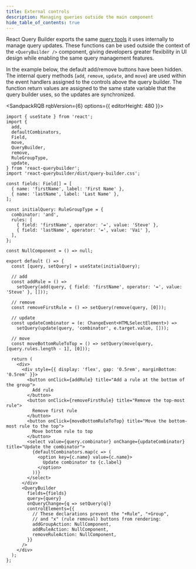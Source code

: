 ```yaml
---
title: External controls
description: Managing queries outside the main component
hide_table_of_contents: true
---
```



React Query Builder exports the same [query tools](../utils/misc#query-tools) it uses internally to manage query updates. These functions can be used outside the context of the `<QueryBuilder />` component, giving developers greater flexibility in UI design while enabling the same query management features.

In the example below, the default add/remove buttons have been hidden. The internal query methods (`add`, `remove`, `update`, and `move`) are used within the event handlers assigned to the controls above the query builder. The function return values are assigned to the same state variable that the query builder uses, so the updates are synchronized.

<SandpackRQB rqbVersion={6} options={{ editorHeight: 480 }}>

```tsx
import { useState } from 'react';
import {
  add,
  defaultCombinators,
  Field,
  move,
  QueryBuilder,
  remove,
  RuleGroupType,
  update,
} from 'react-querybuilder';
import 'react-querybuilder/dist/query-builder.css';

const fields: Field[] = [
  { name: 'firstName', label: 'First Name' },
  { name: 'lastName', label: 'Last Name' },
];

const initialQuery: RuleGroupType = {
  combinator: 'and',
  rules: [
    { field: 'firstName', operator: '=', value: 'Steve' },
    { field: 'lastName', operator: '=', value: 'Vai' },
  ],
};

const NullComponent = () => null;

export default () => {
  const [query, setQuery] = useState(initialQuery);

  // add
  const addRule = () =>
    setQuery(add(query, { field: 'firstName', operator: '=', value: 'Steve' }, []));

  // remove
  const removeFirstRule = () => setQuery(remove(query, [0]));

  // update
  const updateCombinator = (e: ChangeEvent<HTMLSelectElement>) =>
    setQuery(update(query, 'combinator', e.target.value, []));

  // move
  const moveBottomRuleToTop = () => setQuery(move(query, [query.rules.length - 1], [0]));

  return (
    <div>
      <div style={{ display: 'flex', gap: '0.5rem', marginBottom: '0.5rem' }}>
        <button onClick={addRule} title="Add a rule at the bottom of the group">
          Add rule
        </button>
        <button onClick={removeFirstRule} title="Remove the top-most rule">
          Remove first rule
        </button>
        <button onClick={moveBottomRuleToTop} title="Move the bottom-most rule to the top">
          Move bottom rule to top
        </button>
        <select value={query.combinator} onChange={updateCombinator} title="Update the combinator">
          {defaultCombinators.map(c => (
            <option key={c.name} value={c.name}>
              Update combinator to {c.label}
            </option>
          ))}
        </select>
      </div>
      <QueryBuilder
        fields={fields}
        query={query}
        onQueryChange={q => setQuery(q)}
        controlElements={{
          // These declarations prevent the "+Rule", "+Group",
          // and "x" (rule removal) buttons from rendering:
          addGroupAction: NullComponent,
          addRuleAction: NullComponent,
          removeRuleAction: NullComponent,
        }}
      />
    </div>
  );
};
```

</SandpackRQB>
